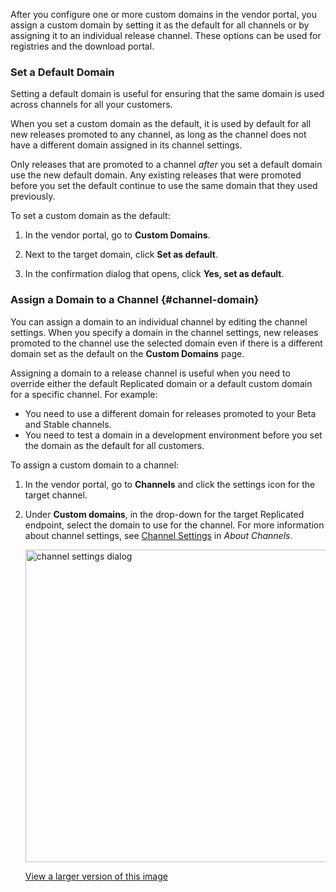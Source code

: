 After you configure one or more custom domains in the vendor portal, you assign a custom domain by setting it as the default for all channels or by assigning it to an individual release channel. These options can be used for registries and the download portal.

### Set a Default Domain

Setting a default domain is useful for ensuring that the same domain is used across channels for all your customers.

When you set a custom domain as the default, it is used by default for all new releases promoted to any channel, as long as the channel does not have a different domain assigned in its channel settings.

Only releases that are promoted to a channel _after_ you set a default domain use the new default domain. Any existing releases that were promoted before you set the default continue to use the same domain that they used previously.

To set a custom domain as the default:

1. In the vendor portal, go to **Custom Domains**.

1. Next to the target domain, click **Set as default**.

1. In the confirmation dialog that opens, click **Yes, set as default**.

### Assign a Domain to a Channel {#channel-domain}

You can assign a domain to an individual channel by editing the channel settings. When you specify a domain in the channel settings, new releases promoted to the channel use the selected domain even if there is a different domain set as the default on the **Custom Domains** page.

Assigning a domain to a release channel is useful when you need to override either the default Replicated domain or a default custom domain for a specific channel. For example:
* You need to use a different domain for releases promoted to your Beta and Stable channels.
* You need to test a domain in a development environment before you set the domain as the default for all customers.

To assign a custom domain to a channel:

1. In the vendor portal, go to **Channels** and click the settings icon for the target channel.

1. Under **Custom domains**, in the drop-down for the target Replicated endpoint, select the domain to use for the channel. For more information about channel settings, see [Channel Settings](releases-about-channels#channel-settings) in _About Channels_.

   <img alt="channel settings dialog" src="/images/channel-settings.png" width="500px"/>

   [View a larger version of this image](/images/channel-settings.png)
